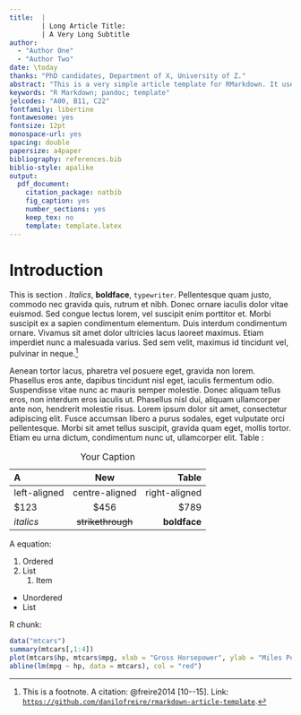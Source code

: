 ```yaml
---
title:  |
        | Long Article Title:
        | A Very Long Subtitle
author: 
  - "Author One"
  - "Author Two"
date: \today
thanks: "PhD candidates, Department of X, University of Z."
abstract: "This is a very simple article template for RMarkdown. It uses Linux Libertine and Inconsolata fonts, British English spelling, darkblue colour for links, double spacing, back references, and numbered sections. The template also has pre-formatted entries for article abstracts, keywords, and JEL classification codes. Check out the example code and the pdf output to see how it looks like. You will need to install `R` (and the `rmarkdown` package), `pandoc`, and a `TeX` system to compile the pdf. Important note: all fields apart from `title` are quoted because texts with embedded colons (:) are not read correctly by YAML. So I am quoting everything but the title just to be safe; maybe you should do the same too :)"
keywords: "R Markdown; pandoc; template"
jelcodes: "A00, B11, C22"
fontfamily: libertine
fontawesome: yes
fontsize: 12pt
monospace-url: yes
spacing: double
papersize: a4paper
bibliography: references.bib
biblio-style: apalike
output:
  pdf_document:
    citation_package: natbib
    fig_caption: yes
    number_sections: yes
    keep_tex: no
    template: template.latex
---
```


# Introduction\label{sec:intro}

\setlength{\parindent}{1cm}
\setlength{\parskip}{0pt}

This is section \ref{sec:intro}. *Italics*, **boldface**, `typewriter`. Pellentesque quam justo, commodo nec gravida quis, rutrum et nibh. Donec ornare iaculis dolor vitae euismod. Sed congue lectus lorem, vel suscipit enim porttitor et. Morbi suscipit ex a sapien condimentum elementum. Duis interdum condimentum ornare. Vivamus sit amet dolor ultricies lacus laoreet maximus. Etiam imperdiet nunc a malesuada varius. Sed sem velit, maximus id tincidunt vel, pulvinar in neque.[^fn-1]

[^fn-1]: This is a footnote. A citation: @freire2014 [10--15]. Link: [`https://github.com/danilofreire/rmarkdown-article-template`](https://github.com/danilofreire/rmarkdown-article-template).

Aenean tortor lacus, pharetra vel posuere eget, gravida non lorem. Phasellus eros ante, dapibus tincidunt nisl eget, iaculis fermentum odio. Suspendisse vitae nunc ac mauris semper molestie. Donec aliquam tellus eros, non interdum eros iaculis ut. Phasellus nisl dui, aliquam ullamcorper ante non, hendrerit molestie risus. Lorem ipsum dolor sit amet, consectetur adipiscing elit. Fusce accumsan libero a purus sodales, eget vulputate orci pellentesque. Morbi sit amet tellus suscipit, gravida quam eget, mollis tortor. Etiam eu urna dictum, condimentum nunc ut, ullamcorper elit. Table \ref{tab:tab1}:

| A            | New              | Table          |
|:-------------|:----------------:|---------------:|
|left-aligned  |centre-aligned    |right-aligned   |
|$123          |$456              |$789            |
|*italics*     |~~strikethrough~~ |**boldface**    |

Table: Your Caption\label{tab:tab1}

A \LaTeX \hspace{.005cm} equation: 

\begin{equation}
Y = \beta_{0} + \beta_{1} X + \epsilon
\end{equation}

1. Ordered
2. List
    1. Item

* Unordered
* List

\newpage

R chunk: 

```r
data("mtcars")
summary(mtcars[,1:4])
plot(mtcars$hp, mtcars$mpg, xlab = "Gross Horsepower", ylab = "Miles Per Gallon", pch = 19)
abline(lm(mpg ~ hp, data = mtcars), col = "red")
```

\newpage
\setlength{\parindent}{0cm}
\setlength{\parskip}{6pt}
